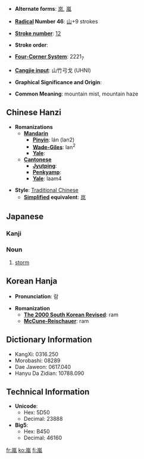 * '''Alternate forms''': [[岚]], [[嵐]]

* '''[[Wiktionary:Chinese radical index| Radical]] Number 46''': [[Wiktionary:Chinese radical index 山|山]]+9 strokes

* '''[[Wiktionary:Chinese total strokes index|Stroke number]]''': [[Wiktionary:Chinese total strokes index 12|12]]

* '''Stroke order''': 

* '''[[Wiktionary:Chinese four corner index|Four-Corner System]]''': 2221<sub>7</sub>

* '''[[Wiktionary:Chinese Cangjie index|Cangjie input]]''': 山竹弓戈 (UHNI)

* '''Graphical Significance and Origin''': 

* '''Common Meaning''': mountain mist, mountain haze

== Chinese Hanzi ==

* '''Romanizations'''
** '''[[Mandarin]]'''
*** '''[[Pinyin]]''': lán (lan2)
*** '''[[Wade-Giles]]''': lan<sup>2</sup>
*** '''[[Yale]]''': 
** '''[[Cantonese]]'''
*** '''[[Jyutping]]''':
*** '''[[Penkyamp]]''': 
*** '''[[Yale]]''': laam4

* '''Style''': [[Traditional Chinese]] 
** '''[[Simplified Chinese|Simplified]] equivalent''': [[岚]]

== Japanese ==
===Kanji===
{{kanji
|[[らん]] ([[ran]])
|[[あらし]] ([[arashi]])}}

===Noun===
{{janoun|あらし|arashi}}
# [[storm]]

== Korean Hanja ==

* '''Pronunciation''': 람

* '''Romanization'''
** '''[[The 2000 South Korean Revised Romanization|The 2000 South Korean Revised]]''': ram
** '''[[McCune-Reischauer]]''': ram

== Dictionary Information ==

* KangXi: 0316.250
* Morobashi: 08289
* Dae Jaweon: 0617.040
* Hanyu Da Zidian: 10788.090

== Technical Information ==

* '''Unicode''':
** Hex: 5D50
** Decimal: 23888
* '''Big5''':
** Hex: B450
** Decimal: 46160

[[fr:嵐]]
[[ko:嵐]]
[[fi:嵐]]